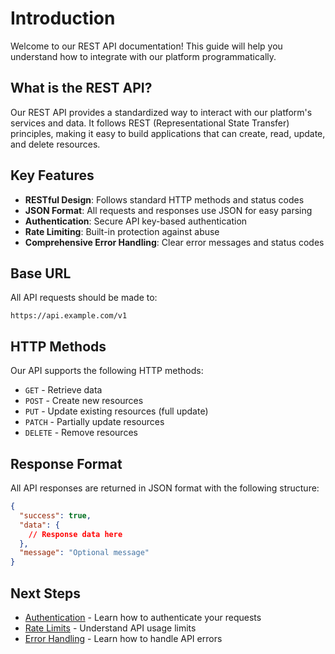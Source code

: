 # Introduction

Welcome to our REST API documentation! This guide will help you understand how to integrate with our platform programmatically.

## What is the REST API?

Our REST API provides a standardized way to interact with our platform's services and data. It follows REST (Representational State Transfer) principles, making it easy to build applications that can create, read, update, and delete resources.

## Key Features

- **RESTful Design**: Follows standard HTTP methods and status codes
- **JSON Format**: All requests and responses use JSON for easy parsing
- **Authentication**: Secure API key-based authentication
- **Rate Limiting**: Built-in protection against abuse
- **Comprehensive Error Handling**: Clear error messages and status codes

## Base URL

All API requests should be made to:

```
https://api.example.com/v1
```

## HTTP Methods

Our API supports the following HTTP methods:

- `GET` - Retrieve data
- `POST` - Create new resources
- `PUT` - Update existing resources (full update)
- `PATCH` - Partially update resources
- `DELETE` - Remove resources

## Response Format

All API responses are returned in JSON format with the following structure:

```json
{
  "success": true,
  "data": {
    // Response data here
  },
  "message": "Optional message"
}
```

## Next Steps

- [Authentication](./authentication.mdx) - Learn how to authenticate your requests
- [Rate Limits](./rate-limits.mdx) - Understand API usage limits
- [Error Handling](./errors.mdx) - Learn how to handle API errors
